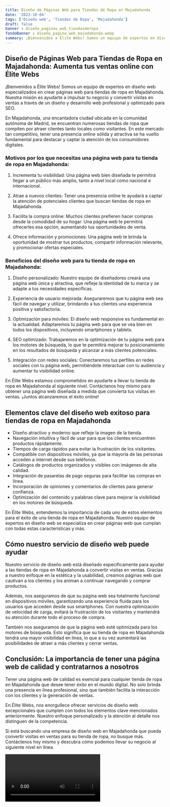 ```yaml
---
title: Diseño de Páginas Web para Tiendas de Ropa en Majadahonda
date: '2023-10-04'
tags: ['Diseño web', 'Tiendas de Ropa', 'Majadahonda']
draft: false
banner : diseño_paginas_web_tiendasderopa
fondoBanner : diseño_pagina_web_majadahonda.webp
summary: ¡Bienvenidos a Élite Webs! Somos un equipo de expertos en diseño web especializados en crear páginas web para tiendas de ropa en Majadahonda. Nuestra misión es ayudarte a impulsar tu negocio y convertir visitas en ventas a través de un diseño y desarrollo web profesional y optimizado para SEO. 
---
```


## Diseño de Páginas Web para Tiendas de Ropa en Majadahonda: Aumenta tus ventas online con Élite Webs

¡Bienvenidos a Élite Webs! Somos un equipo de expertos en diseño web especializados en crear páginas web para tiendas de ropa en Majadahonda. Nuestra misión es ayudarte a impulsar tu negocio y convertir visitas en ventas a través de un diseño y desarrollo web profesional y optimizado para SEO. 

En Majadahonda, una encantadora ciudad ubicada en la comunidad autónoma de Madrid, se encuentran numerosas tiendas de ropa que compiten por atraer clientes tanto locales como visitantes. En este mercado tan competitivo, tener una presencia online sólida y atractiva se ha vuelto fundamental para destacar y captar la atención de los consumidores digitales.

### Motivos por los que necesitas una página web para tu tienda de ropa en Majadahonda:

1. Incrementa tu visibilidad: Una página web bien diseñada te permitirá llegar a un público más amplio, tanto a nivel local como nacional e internacional.

2. Atrae a nuevos clientes: Tener una presencia online te ayudará a captar la atención de potenciales clientes que buscan tiendas de ropa en Majadahonda. 

3. Facilita la compra online: Muchos clientes prefieren hacer compras desde la comodidad de su hogar. Una página web te permitirá ofrecerles esa opción, aumentando tus oportunidades de venta.

4. Ofrece información y promociones: Una página web te brinda la oportunidad de mostrar tus productos, compartir información relevante, y promocionar ofertas especiales. 

### Beneficios del diseño web para tu tienda de ropa en Majadahonda:

1. Diseño personalizado: Nuestro equipo de diseñadores creará una página web única y atractiva, que refleje la identidad de tu marca y se adapte a tus necesidades específicas.

2. Experiencia de usuario mejorada: Aseguraremos que tu página web sea fácil de navegar y utilizar, brindando a tus clientes una experiencia positiva y satisfactoria.

3. Optimización para móviles: El diseño web responsive es fundamental en la actualidad. Adaptaremos tu página web para que se vea bien en todos los dispositivos, incluyendo smartphones y tablets.

4. SEO optimizado: Trabajaremos en la optimización de tu página web para los motores de búsqueda, lo que te permitirá mejorar tu posicionamiento en los resultados de búsqueda y alcanzar a más clientes potenciales.

5. Integración con redes sociales: Conectaremos tus perfiles en redes sociales con tu página web, permitiéndote interactuar con tu audiencia y aumentar tu visibilidad online.

En Élite Webs estamos comprometidos en ayudarte a llevar tu tienda de ropa en Majadahonda al siguiente nivel. Contáctanos hoy mismo para obtener una página web diseñada a medida que convierta tus visitas en ventas. ¡Juntos alcanzaremos el éxito online!

<GifSeo />

<Cta />

## Elementos clave del diseño web exitoso para tiendas de ropa en Majadahonda

- Diseño atractivo y moderno que refleje la imagen de la tienda.
- Navegación intuitiva y fácil de usar para que los clientes encuentren productos rápidamente.
- Tiempos de carga rápidos para evitar la frustración de los visitantes.
- Compatible con dispositivos móviles, ya que la mayoría de las personas acceden a internet desde sus teléfonos.
- Catálogos de productos organizados y visibles con imágenes de alta calidad.
- Integración de pasarelas de pago seguras para facilitar las compras en línea.
- Incorporación de opiniones y comentarios de clientes para generar confianza.
- Optimización del contenido y palabras clave para mejorar la visibilidad en los motores de búsqueda.

En Élite Webs, entendemos la importancia de cada uno de estos elementos para el éxito de una tienda de ropa en Majadahonda. Nuestro equipo de expertos en diseño web se especializa en crear páginas web que cumplan con todas estas características y más.

## Cómo nuestro servicio de diseño web puede ayudar

Nuestro servicio de diseño web está diseñado específicamente para ayudar a las tiendas de ropa en Majadahonda a convertir visitas en ventas. Gracias a nuestro enfoque en la estética y la usabilidad, creamos páginas web que cautivan a los clientes y los animan a continuar navegando y comprar productos.

Además, nos aseguramos de que su página web sea totalmente funcional en dispositivos móviles, garantizando una experiencia fluida para los usuarios que acceden desde sus smartphones. Con nuestra optimización de velocidad de carga, evitará la frustración de los visitantes y mantendrá su atención durante todo el proceso de compra.

También nos aseguramos de que la página web esté optimizada para los motores de búsqueda. Esto significa que su tienda de ropa en Majadahonda tendrá una mayor visibilidad en línea, lo que a su vez aumentará las posibilidades de atraer a más clientes y cerrar ventas.

## Conclusión: La importancia de tener una página web de calidad y contratarnos a nosotros

Tener una página web de calidad es esencial para cualquier tienda de ropa en Majadahonda que desee tener éxito en el mundo digital. No solo brinda una presencia en línea profesional, sino que también facilita la interacción con los clientes y la generación de ventas.

En Élite Webs, nos enorgullece ofrecer servicios de diseño web excepcionales que cumplen con todos los elementos clave mencionados anteriormente. Nuestro enfoque personalizado y la atención al detalle nos distinguen de la competencia.

Si está buscando una empresa de diseño web en Majadahonda que pueda convertir visitas en ventas para su tienda de ropa, no busque más. Contáctenos hoy mismo y descubra cómo podemos llevar su negocio al siguiente nivel en línea.

<Video />

<CtaBot job='Tiendas de Ropa' city='Majadahonda'/>

<Gmaps query='Majadahonda+españa+maps' />